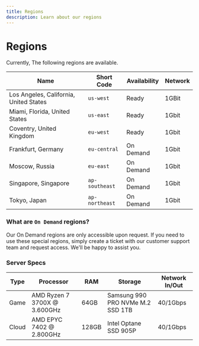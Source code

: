 ```yaml
---
title: Regions
description: Learn about our regions
---
```


# Regions

Currently, The following regions are available.

| Name                                   | Short Code     | Availability | Network |
| -------------------------------------- | -------------- | ------------ |---------|
| Los Angeles, California, United States | `us-west`      | Ready        | 1GBit   |
| Miami, Florida, United States          | `us-east`      | Ready        | 1Gbit   |
| Coventry, United Kingdom               | `eu-west`      | Ready        | 1Gbit   |
| Frankfurt, Germany                     | `eu-central`   | On Demand    | 1Gbit   |
| Moscow, Russia                         | `eu-east`      | On Demand    | 1Gbit   |
| Singapore, Singapore                   | `ap-southeast` | On Demand    | 1Gbit   |
| Tokyo, Japan                           | `ap-northeast` | On Demand    | 1Gbit   |

### What are `On Demand` regions?
Our On Demand regions are only accessible upon request. If you need to use these special regions, simply create a ticket with our customer support team and request access. We'll be happy to assist you.

### Server Specs
| Type  | Processor                    | RAM   | Storage                          | Network In/Out	|
|-------|------------------------------|-------|----------------------------------|-----------------|
| Game  | AMD Ryzen 7 3700X @ 3.600GHz | 64GB  | Samsung 990 PRO NVMe M.2 SSD 1TB | 40/1Gbps        |
| Cloud | AMD EPYC 7402 @ 2.800GHz     | 128GB | Intel Optane SSD 905P            | 40/1Gbps        |
